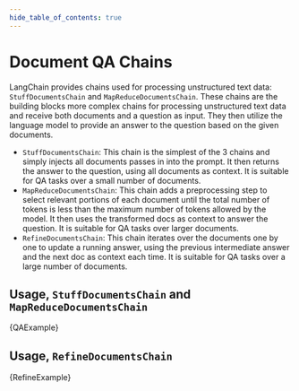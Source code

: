 ```yaml
---
hide_table_of_contents: true
---
```



# Document QA Chains

LangChain provides chains used for processing unstructured text data: `StuffDocumentsChain` and `MapReduceDocumentsChain`.
These chains are the building blocks more complex chains for processing unstructured text data and receive both documents and a question as input. They then utilize the language model to provide an answer to the question based on the given documents.

- `StuffDocumentsChain`: This chain is the simplest of the 3 chains and simply injects all documents passes in into the prompt. It then returns the answer to the question, using all documents as context. It is suitable for QA tasks over a small number of documents.
- `MapReduceDocumentsChain`: This chain adds a preprocessing step to select relevant portions of each document until the total number of tokens is less than the maximum number of tokens allowed by the model. It then uses the transformed docs as context to answer the question. It is suitable for QA tasks over larger documents.
- `RefineDocumentsChain`: This chain iterates over the documents one by one to update a running answer, using the previous intermediate answer and the next doc as context each time. It is suitable for QA tasks over a large number of documents.

## Usage, `StuffDocumentsChain` and `MapReduceDocumentsChain`

<CodeBlock language="typescript">{QAExample}</CodeBlock>

## Usage, `RefineDocumentsChain`

<CodeBlock language="typescript">{RefineExample}</CodeBlock>
